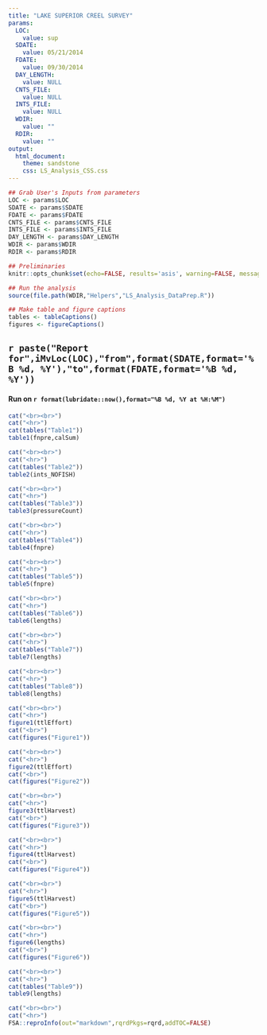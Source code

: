 ```yaml
---
title: "LAKE SUPERIOR CREEL SURVEY"
params:
  LOC:
    value: sup
  SDATE:
    value: 05/21/2014
  FDATE:
    value: 09/30/2014
  DAY_LENGTH:
    value: NULL
  CNTS_FILE:
    value: NULL
  INTS_FILE:
    value: NULL
  WDIR:
    value: ""
  RDIR:
    value: ""
output:
  html_document:
    theme: sandstone
    css: LS_Analysis_CSS.css
---
```


```r
## Grab User's Inputs from parameters
LOC <- params$LOC
SDATE <- params$SDATE
FDATE <- params$FDATE
CNTS_FILE <- params$CNTS_FILE
INTS_FILE <- params$INTS_FILE
DAY_LENGTH <- params$DAY_LENGTH
WDIR <- params$WDIR
RDIR <- params$RDIR
```

```r
## Preliminaries
knitr::opts_chunk$set(echo=FALSE, results='asis', warning=FALSE, message=FALSE)

## Run the analysis
source(file.path(WDIR,"Helpers","LS_Analysis_DataPrep.R"))

## Make table and figure captions
tables <- tableCaptions()
figures <- figureCaptions()
```

## `r paste("Report for",iMvLoc(LOC),"from",format(SDATE,format='%B %d, %Y'),"to",format(FDATE,format='%B %d, %Y'))`
#### Run on `r format(lubridate::now(),format="%B %d, %Y at %H:%M")`


```r
cat("<br><br>")
cat("<hr>")
cat(tables("Table1"))
table1(fnpre,calSum)
```

```r
cat("<br><br>")
cat("<hr>")
cat(tables("Table2"))
table2(ints_NOFISH)
```

```r
cat("<br><br>")
cat("<hr>")
cat(tables("Table3"))
table3(pressureCount)
```

```r
cat("<br><br>")
cat("<hr>")
cat(tables("Table4"))
table4(fnpre)
```

```r
cat("<br><br>")
cat("<hr>")
cat(tables("Table5"))
table5(fnpre)
```

```r
cat("<br><br>")
cat("<hr>")
cat(tables("Table6"))
table6(lengths)
```

```r
cat("<br><br>")
cat("<hr>")
cat(tables("Table7"))
table7(lengths)
```

```r
cat("<br><br>")
cat("<hr>")
cat(tables("Table8"))
table8(lengths)
```

```r
cat("<br><br>")
cat("<hr>")
figure1(ttlEffort)
cat("<br>")
cat(figures("Figure1"))
```

```r
cat("<br><br>")
cat("<hr>")
figure2(ttlEffort)
cat("<br>")
cat(figures("Figure2"))
```

```r
cat("<br><br>")
cat("<hr>")
figure3(ttlHarvest)
cat("<br>")
cat(figures("Figure3"))
```

```r
cat("<br><br>")
cat("<hr>")
figure4(ttlHarvest)
cat("<br>")
cat(figures("Figure4"))
```

```r
cat("<br><br>")
cat("<hr>")
figure5(ttlHarvest)
cat("<br>")
cat(figures("Figure5"))
```

```r
cat("<br><br>")
cat("<hr>")
figure6(lengths)
cat("<br>")
cat(figures("Figure6"))
```


```r
cat("<br><br>")
cat("<hr>")
cat(tables("Table9"))
table9(lengths)
```


```r
cat("<br><br>")
cat("<hr>")
FSA::reproInfo(out="markdown",rqrdPkgs=rqrd,addTOC=FALSE)
```


